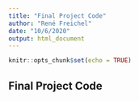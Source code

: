 ```yaml
---
title: "Final Project Code"
author: "René Freichel"
date: "10/6/2020"
output: html_document
---
```


```r
knitr::opts_chunk$set(echo = TRUE)
```

## Final Project Code
